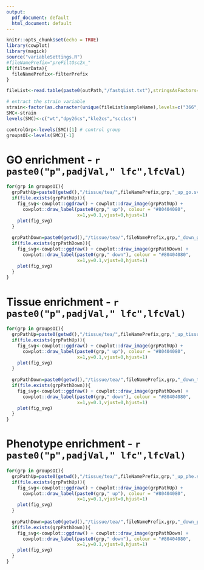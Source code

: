 ```yaml
---
output:
  pdf_document: default
  html_document: default
---
```


```r
knitr::opts_chunk$set(echo = TRUE)
library(cowplot)
library(magick)
source("variableSettings.R")
#fileNamePrefix="preFiltOsc2x_"
if(filterData){
  fileNamePrefix<-filterPrefix
}

fileList<-read.table(paste0(outPath,"/fastqList.txt"),stringsAsFactors=F,header=T)

# extract the strain variable
strain<-factor(as.character(unique(fileList$sampleName),levels=c("366","382","775","784")))
SMC<-strain
levels(SMC)<-c("wt","dpy26cs","kle2cs","scc1cs")

controlGrp<-levels(SMC)[1] # control group
groupsOI<-levels(SMC)[-1]
```

# GO enrichment - `r paste0("p",padjVal," lfc",lfcVal)`

```r
for(grp in groupsOI){
  grpPathUp=paste0(getwd(),"/tissue/tea/",fileNamePrefix,grp,"_up_go.svg")
  if(file.exists(grpPathUp)){
    fig_svg<-cowplot::ggdraw() + cowplot::draw_image(grpPathUp) + 
      cowplot::draw_label(paste0(grp," up"), colour = "#80404080",
                          x=1,y=0.1,vjust=0,hjust=1)
    plot(fig_svg)
  }
  
  grpPathDown=paste0(getwd(),"/tissue/tea/",fileNamePrefix,grp,"_down_go.svg")
  if(file.exists(grpPathDown)){
    fig_svg<-cowplot::ggdraw() + cowplot::draw_image(grpPathDown) + 
      cowplot::draw_label(paste0(grp," down"), colour = "#80404080",
                          x=1,y=0.1,vjust=0,hjust=1)
    plot(fig_svg)
  }
}
```


# Tissue enrichment - `r paste0("p",padjVal," lfc",lfcVal)`

```r
for(grp in groupsOI){
  grpPathUp=paste0(getwd(),"/tissue/tea/",fileNamePrefix,grp,"_up_tissue.svg")
  if(file.exists(grpPathUp)){
    fig_svg<-cowplot::ggdraw() + cowplot::draw_image(grpPathUp) +
      cowplot::draw_label(paste0(grp," up"), colour = "#80404080",
                          x=1,y=0.1,vjust=0,hjust=1)
    plot(fig_svg)
  }
  
  grpPathDown=paste0(getwd(),"/tissue/tea/",fileNamePrefix,grp,"_down_tissue.svg")
  if(file.exists(grpPathDown)){
    fig_svg<-cowplot::ggdraw() + cowplot::draw_image(grpPathDown) +
      cowplot::draw_label(paste0(grp," down"), colour = "#80404080",
                          x=1,y=0.1,vjust=0,hjust=1)
    plot(fig_svg)
  }
}
```


# Phenotype enrichment - `r paste0("p",padjVal," lfc",lfcVal)`

```r
for(grp in groupsOI){
  grpPathUp=paste0(getwd(),"/tissue/tea/",fileNamePrefix,grp,"_up_phe.svg")
  if(file.exists(grpPathUp)){
    fig_svg<-cowplot::ggdraw() + cowplot::draw_image(grpPathUp) + 
      cowplot::draw_label(paste0(grp," up"), colour = "#80404080",
                          x=1,y=0.1,vjust=0,hjust=1)
    plot(fig_svg)
  }
  
  grpPathDown=paste0(getwd(),"/tissue/tea/",fileNamePrefix,grp,"_down_phe.svg")
  if(file.exists(grpPathDown)){
    fig_svg<-cowplot::ggdraw() + cowplot::draw_image(grpPathDown) + 
      cowplot::draw_label(paste0(grp," down"), colour = "#80404080",
                          x=1,y=0.1,vjust=0,hjust=1)
    plot(fig_svg)
  }
}
```

